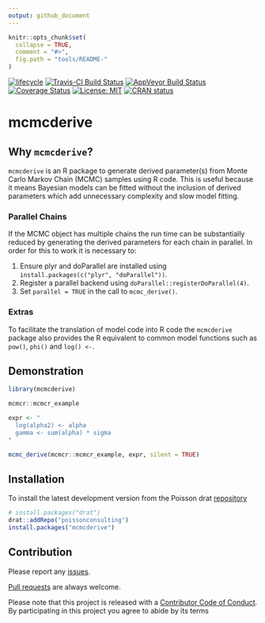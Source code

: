 ```yaml
---
output: github_document
---
```


<!-- README.md is generated from README.Rmd. Please edit that file -->

```r
knitr::opts_chunk$set(
  collapse = TRUE,
  comment = "#>",
  fig.path = "tools/README-"
)
```

<!-- badges: start -->
[![lifecycle](https://img.shields.io/badge/lifecycle-maturing-blue.svg)](https://www.tidyverse.org/lifecycle/#maturing)
[![Travis-CI Build Status](https://travis-ci.org/poissonconsulting/mcmcderive.svg?branch=master)](https://travis-ci.org/poissonconsulting/mcmcderive)
[![AppVeyor Build Status](https://ci.appveyor.com/api/projects/status/github/poissonconsulting/mcmcderive?branch=master&svg=true)](https://ci.appveyor.com/project/poissonconsulting/mcmcderive)
[![Coverage Status](https://img.shields.io/codecov/c/github/poissonconsulting/mcmcderive/master.svg)](https://codecov.io/github/poissonconsulting/mcmcderive?branch=master)
[![License: MIT](https://img.shields.io/badge/License-MIT-green.svg)](https://opensource.org/licenses/MIT)
[![CRAN status](https://www.r-pkg.org/badges/version/mcmcderive)](https://cran.r-project.org/package=mcmcderive)
<!-- badges: end -->

# mcmcderive

## Why `mcmcderive`?

`mcmcderive` is an R package to generate derived parameter(s) from Monte Carlo Markov Chain (MCMC) samples using R code.
This is useful because it means Bayesian models can be fitted without the inclusion of derived parameters which add unnecessary complexity and slow model fitting.

### Parallel Chains

If the MCMC object has multiple chains the run time can be substantially reduced by generating the derived parameters for each chain in parallel.
In order for this to work it is necessary to:

1) Ensure plyr and doParallel are installed using `install.packages(c("plyr", "doParallel"))`.
2) Register a parallel backend using `doParallel::registerDoParallel(4)`.
3) Set `parallel = TRUE` in the call to `mcmc_derive()`.

### Extras

To facilitate the translation of model code into R code the `mcmcderive` package also provides the R equivalent to common model functions such as `pow()`, `phi()` and `log() <- `.

## Demonstration

```r
library(mcmcderive)

mcmcr::mcmcr_example

expr <- "
  log(alpha2) <- alpha
  gamma <- sum(alpha) * sigma
"

mcmc_derive(mcmcr::mcmcr_example, expr, silent = TRUE)
```

## Installation

To install the latest development version from the Poisson drat [repository](https://github.com/poissonconsulting/drat)
``` r
# install.packages("drat")
drat::addRepo("poissonconsulting")
install.packages("mcmcderive")
```

## Contribution

Please report any [issues](https://github.com/poissonconsulting/mcmcderive/issues).

[Pull requests](https://github.com/poissonconsulting/mcmcderive/pulls) are always welcome.

Please note that this project is released with a [Contributor Code of Conduct](CONDUCT.md).
By participating in this project you agree to abide by its terms
